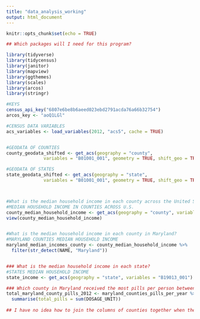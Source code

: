 ```yaml
---
title: "data_analysis_working"
output: html_document
---
```


```r
knitr::opts_chunk$set(echo = TRUE)
```

```r

## Which packages will I need for this program? 

library(tidyverse)
library(tidycensus)
library(janitor)
library(mapview)
library(ggthemes)
library(scales)
library(arcos)
library(stringr)

#KEYS
census_api_key("6807e6be8b6aeed023ebd2791acda76a66b32754")
arcos_key <- "aoQ1LGl"

#CENSUS DATA VARIABLES 
acs_variables <- load_variables(2012, "acs5", cache = TRUE)


#GEODATA OF COUNTIES 
county_geodata_shifted <- get_acs(geography = "county",
              variables = "B01001_001", geometry = TRUE, shift_geo = TRUE)

#GEODATA OF STATES 
state_geodata_shifted <- get_acs(geography = "state",
              variables = "B01001_001", geometry = TRUE, shift_geo = TRUE)



#What is the median household income in each county across the United States? 
#MEDIAN HOUSEHOLD INCOME IN COUNTIES ACROSS U.S. 
county_median_household_income <- get_acs(geography = "county", variables = c("B19013_001"), survey="acs5", year = 2012)
view(county_median_household_income)


#What is the median household income in each county in Maryland? 
#MARYLAND COUNTIES MEDIAN HOUSEHOLD INCOME 
maryland_median_incomes_county <- county_median_household_income %>%
  filter(str_detect(NAME, "Maryland"))


### What is the median household income in each state? 
#STATES MEDIAN HOUSEHOLD INCOME 
state_income <- get_acs(geography = "state", variables = "B19013_001")

### Which county in Maryland received the most pills per person between 2006 and 2012? 
total_maryland_county_pills_2012 <- maryland_counties_pills_per_year %>%
  summarise(total_pills = sum(DOSAGE_UNIT))
  
## I have no idea how to join the columns of counties together when the names are different but they contain the same information. I feel like I can't do any of thise until I understand how to join these columns, because the census data and ARCOS data will all have different names. 

```

```r




```

